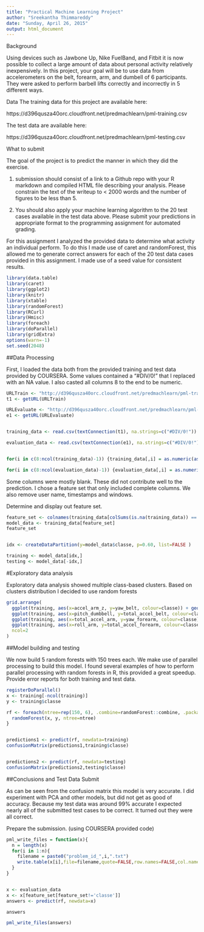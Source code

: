 ```yaml
---
title: "Practical Machine Learning Project"
author: "Sreekantha Thimmareddy"
date: "Sunday, April 26, 2015"
output: html_document
---
```


Background

Using devices such as Jawbone Up, Nike FuelBand, and Fitbit it is now possible to collect a large amount of data about personal activity relatively inexpensively. In this project, your goal will be to use data from accelerometers on the belt, forearm, arm, and dumbell of 6 participants. They were asked to perform barbell lifts correctly and incorrectly in 5 different ways. 

Data 
The training data for this project are available here: 

https://d396qusza40orc.cloudfront.net/predmachlearn/pml-training.csv

The test data are available here: 

https://d396qusza40orc.cloudfront.net/predmachlearn/pml-testing.csv

What to submit

The goal of the project is to predict the manner in which they did the exercise. 

1. submission should consist of a link to a Github repo with your R markdown and compiled HTML file describing your analysis. Please constrain the text of the writeup to < 2000 words and the number of figures to be less than 5.

2. You should also apply your machine learning algorithm to the 20 test cases available in the test data above. Please submit your predictions in appropriate format to the programming assignment for automated grading.

For this assignment I analyzed the provided data to determine what activity an individual perform. To do this I made use of caret and randomForest, this allowed me to generate correct answers for each of the 20 test data cases provided in this assignment. I made use of a seed value for consistent results.


```r
library(data.table)
library(caret)
library(ggplot2)
library(knitr)
library(xtable)
library(randomForest)
library(RCurl)
library(Hmisc)
library(foreach)
library(doParallel)
library(gridExtra)
options(warn=-1)
set.seed(2048)
```

##Data Processing

First, I loaded the data both from the provided training and test data provided by COURSERA. Some values contained a "#DIV/0!" that I replaced with an NA value. I also casted all columns 8 to the end to be numeric.


```r
URLTrain <- "http://d396qusza40orc.cloudfront.net/predmachlearn/pml-training.csv"
t1 <- getURL(URLTrain)

URLEvaluate <- "http://d396qusza40orc.cloudfront.net/predmachlearn/pml-testing.csv"
e1 <- getURL(URLEvaluate)


training_data <- read.csv(textConnection(t1), na.strings=c("#DIV/0!")) 

evaluation_data <- read.csv(textConnection(e1), na.strings=c("#DIV/0!")) 


for(i in c(8:ncol(training_data)-1)) {training_data[,i] = as.numeric(as.character(training_data[,i]))}

for(i in c(8:ncol(evaluation_data)-1)) {evaluation_data[,i] = as.numeric(as.character(evaluation_data[,i]))}
```


Some columns were mostly blank. These did not contribute well to the prediction. I chose a feature set that only included complete columns. We also remove user name, timestamps and windows.

Determine and display out feature set.

```r
feature_set <- colnames(training_data[colSums(is.na(training_data)) == 0])[-(1:7)]
model_data <- training_data[feature_set]
feature_set


idx <- createDataPartition(y=model_data$classe, p=0.60, list=FALSE )

training <- model_data[idx,]
testing <- model_data[-idx,]
```

#Exploratory data analysis

Exploratory data analysis showed multiple class-based clusters. 
Based on clusters distribution I decided to use random forests

```r
grid.arrange(
  ggplot(training, aes(x=accel_arm_z, y=yaw_belt, colour=classe)) + geom_point(),
  ggplot(training, aes(x=pitch_dumbbell, y=total_accel_belt, colour=classe)) + geom_point(),
  ggplot(training, aes(x=total_accel_arm, y=yaw_forearm, colour=classe)) + geom_point(),
  ggplot(training, aes(x=roll_arm, y=total_accel_forearm, colour=classe)) + geom_point(),
  ncol=2
)
```

##Model building and testing

We now build 5 random forests with 150 trees each. We make use of parallel processing to build this model. I found several examples of how to perform parallel processing with random forests in R, this provided a great speedup.
Provide error reports for both training and test data.

```r
registerDoParallel()
x <- training[-ncol(training)]
y <- training$classe

rf <- foreach(ntree=rep(150, 6), .combine=randomForest::combine, .packages='randomForest') %dopar% {
  randomForest(x, y, ntree=ntree) 
}


predictions1 <- predict(rf, newdata=training)
confusionMatrix(predictions1,training$classe)


predictions2 <- predict(rf, newdata=testing)
confusionMatrix(predictions2,testing$classe)
```

##Conclusions and Test Data Submit

As can be seen from the confusion matrix this model is very accurate. I did experiment with PCA and other models, but did not get as good of accuracy. Because my test data was around 99% accurate I expected nearly all of the submitted test cases to be correct. It turned out they were all correct.

Prepare the submission. (using COURSERA provided code)

```r
pml_write_files = function(x){
  n = length(x)
  for(i in 1:n){
    filename = paste0("problem_id_",i,".txt")
    write.table(x[i],file=filename,quote=FALSE,row.names=FALSE,col.names=FALSE)
  }
}


x <- evaluation_data
x <- x[feature_set[feature_set!='classe']]
answers <- predict(rf, newdata=x)

answers

pml_write_files(answers)
```




